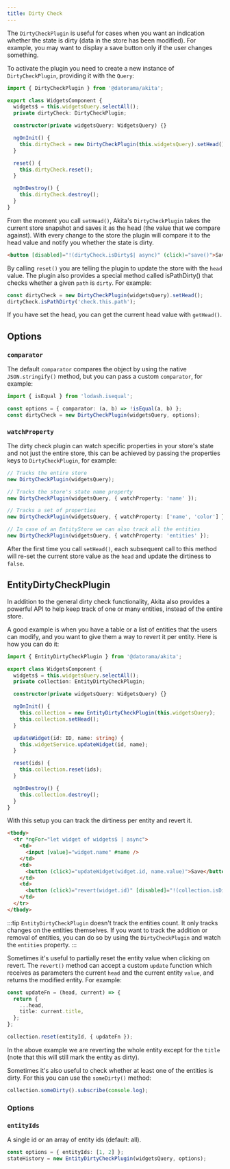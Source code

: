 ```yaml
---
title: Dirty Check
---
```


The `DirtyCheckPlugin` is useful for cases when you want an indication whether the state is dirty (data in the store has been modified). For example, you may want to display a save button only if the user changes something.

To activate the plugin you need to create a new instance of `DirtyCheckPlugin`, providing it with the `Query`:

```ts title="widgets.component.ts"
import { DirtyCheckPlugin } from '@datorama/akita';

export class WidgetsComponent {
  widgets$ = this.widgetsQuery.selectAll();
  private dirtyCheck: DirtyCheckPlugin;

  constructor(private widgetsQuery: WidgetsQuery) {}

  ngOnInit() {
    this.dirtyCheck = new DirtyCheckPlugin(this.widgetsQuery).setHead();
  }

  reset() {
    this.dirtyCheck.reset();
  }

  ngOnDestroy() {
    this.dirtyCheck.destroy();
  }
}
```

From the moment you call `setHead()`, Akita's `DirtyCheckPlugin` takes the current store snapshot and saves it as the head (the value that we compare against). With every change to the store the plugin will compare it to the head value and notify you whether the state is dirty.

```html title="widgets.component.html"
<button [disabled]="!(dirtyCheck.isDirty$| async)" (click)="save()">Save Changes</button>
```

By calling `reset()` you are telling the plugin to update the store with the `head` value. The plugin also provides a special method called isPathDirty() that checks whether a given `path` is `dirty`. For example:

```ts
const dirtyCheck = new DirtyCheckPlugin(widgetsQuery).setHead();
dirtyCheck.isPathDirty('check.this.path');
```

If you have set the head, you can get the current head value with `getHead()`.

## Options

### `comparator`

The default `comparator` compares the object by using the native `JSON.stringify()` method, but you can pass a custom `comparator`, for example:

```ts
import { isEqual } from 'lodash.isequal';

const options = { comparator: (a, b) => !isEqual(a, b) };
const dirtyCheck = new DirtyCheckPlugin(widgetsQuery, options);
```

### `watchProperty`

The dirty check plugin can watch specific properties in your store's state and not just the entire store, this can be achieved by passing the properties keys to `DirtyCheckPlugin`, for example:

```ts
// Tracks the entire store
new DirtyCheckPlugin(widgetsQuery);

// Tracks the store's state name property
new DirtyCheckPlugin(widgetsQuery, { watchProperty: 'name' });

// Tracks a set of properties
new DirtyCheckPlugin(widgetsQuery, { watchProperty: ['name', 'color'] });

// In case of an EntityStore we can also track all the entities
new DirtyCheckPlugin(widgetsQuery, { watchProperty: 'entities' });
```

After the first time you call `setHead()`, each subsequent call to this method will re-set the current store value as the `head` and update the dirtiness to `false`.

## EntityDirtyCheckPlugin

In addition to the general dirty check functionality, Akita also provides a powerful API to help keep track of one or many entities, instead of the entire store.

A good example is when you have a table or a list of entities that the users can modify, and you want to give them a way to revert it per entity. Here is how you can do it:

```ts title="widgets.component.ts"
import { EntityDirtyCheckPlugin } from '@datorama/akita';

export class WidgetsComponent {
  widgets$ = this.widgetsQuery.selectAll();
  private collection: EntityDirtyCheckPlugin;

  constructor(private widgetsQuery: WidgetsQuery) {}

  ngOnInit() {
    this.collection = new EntityDirtyCheckPlugin(this.widgetsQuery);
    this.collection.setHead();
  }

  updateWidget(id: ID, name: string) {
    this.widgetService.updateWidget(id, name);
  }

  reset(ids) {
    this.collection.reset(ids);
  }

  ngOnDestroy() {
    this.collection.destroy();
  }
}
```

With this setup you can track the dirtiness per entity and revert it.

```html title="widgets.component.html"
<tbody>
  <tr *ngFor="let widget of widgets$ | async">
    <td>
      <input [value]="widget.name" #name />
    </td>
    <td>
      <button (click)="updateWidget(widget.id, name.value)">Save</button>
    </td>
    <td>
      <button (click)="revert(widget.id)" [disabled]="!(collection.isDirty(widget.id) | async)">Revert</button>
    </td>
  </tr>
</tbody>
```

:::tip
`EntityDirtyCheckPlugin` doesn't track the entities count. It only tracks changes on the entities themselves. If you want to track the addition or removal of entities, you can do so by using the `DirtyCheckPlugin` and watch the `entities` property.
:::

Sometimes it's useful to partially reset the entity value when clicking on revert. The `revert()` method can accept a custom `update` function which receives as parameters the current `head` and the current entity `value`, and returns the modified entity. For example:

```ts
const updateFn = (head, current) => {
  return {
    ...head,
    title: current.title,
  };
};

collection.reset(entityId, { updateFn });
```

In the above example we are reverting the whole entity except for the `title` (note that this will still mark the entity as dirty).

Sometimes it's also useful to check whether at least one of the entities is dirty. For this you can use the `someDirty()` method:

```ts
collection.someDirty().subscribe(console.log);
```

### Options

### `entityIds`

A single id or an array of entity ids (default: all).

```ts
const options = { entityIds: [1, 2] };
stateHistory = new EntityDirtyCheckPlugin(widgetsQuery, options);
```
